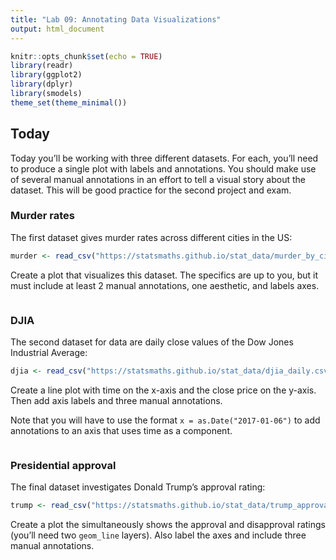 ```yaml
---
title: "Lab 09: Annotating Data Visualizations"
output: html_document
---
```


```r
knitr::opts_chunk$set(echo = TRUE)
library(readr)
library(ggplot2)
library(dplyr)
library(smodels)
theme_set(theme_minimal())
```


## Today

Today you'll be working with three different datasets. For each, you'll
need to produce a single plot with labels and annotations. You should make
use of several manual annotations in an effort to tell a visual story about
the dataset. This will be good practice for the second project and exam.

### Murder rates

The first dataset gives murder rates across different cities in the US:

```r
murder <- read_csv("https://statsmaths.github.io/stat_data/murder_by_city.csv")
```

Create a plot that visualizes this dataset. The specifics are up to you,
but it must include at least 2 manual annotations, one aesthetic, and
labels axes.

```r

```

### DJIA

The second dataset for data are daily close values of the Dow Jones Industrial
Average:

```r
djia <- read_csv("https://statsmaths.github.io/stat_data/djia_daily.csv")
```

Create a line plot with time on the x-axis and the close price on the y-axis.
Then add axis labels and three manual annotations.

Note that you will have to use the format `x = as.Date("2017-01-06")` to add
annotations to an axis that uses time as a component.

```r

```

### Presidential approval

The final dataset investigates Donald Trump's approval rating:

```r
trump <- read_csv("https://statsmaths.github.io/stat_data/trump_approval.csv")
```

Create a plot the simultaneously shows the approval and disapproval ratings
(you'll need two `geom_line` layers). Also label the axes and include three
manual annotations.

```r

```



